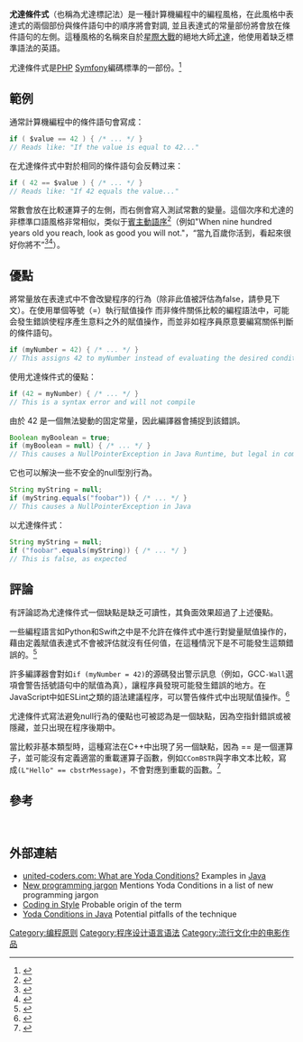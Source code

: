 {{refimprove|time=2019-05-27T18:27:57+00:00}}
{{copyedit|time=2018-06-28T02:29:06+00:00}}
{{NoteTA|G1=IT}}
'''尤達條件式'''（也稱為尤達標記法）是一種計算機編程中的編程風格，在此風格中表達式的兩個部份與條件語句中的順序將會對調, 並且表達式的常量部份將會放在條件語句的左側。這種風格的名稱來自於[[星際大戰|星際大戰]]的絕地大師[[尤達|尤達]]，他使用着缺乏標準語法的英語。

尤達條件式是[[PHP|PHP]] [[Symfony|Symfony]]編碼標準的一部份。<ref>{{cite web |url=http://symfony.com/doc/current/contributing/code/standards.html#structure |title=Coding Standards (Contributing to Symfony) |website=Symfony.com |date= |accessdate=2016-11-12 |archive-date=2016-11-08 |archive-url=https://web.archive.org/web/20161108002754/http://symfony.com/doc/current/contributing/code/standards.html#structure |dead-url=yes }}</ref>

== 範例 ==
通常計算機編程中的條件語句會寫成：
<syntaxhighlight lang="java">
if ( $value == 42 ) { /* ... */ }
// Reads like: "If the value is equal to 42..."
</syntaxhighlight>

在尤達條件式中對於相同的條件語句会反轉过来：
<syntaxhighlight lang="java">
if ( 42 == $value ) { /* ... */ }
// Reads like: "If 42 equals the value..."
</syntaxhighlight>

常數會放在比較運算子的左側，而右側會寫入測試常數的變量。這個次序和尤達的非標準口語風格非常相似，类似于[[賓主動語序|賓主動語序]]<ref>{{cite web|title=Yoda's Syntax the Tribune Analyzes; Supply More Details I Will!|url=http://itre.cis.upenn.edu/~myl/languagelog/archives/002173.html|accessdate=2014-12-22|date=2005-05-18|publisher=Language Log|quote=One way to look at Yoda's syntax is that it shows signs of favoring OSV syntax (Object-Subject-Verb) as the basic order in the simple clause.|last1=Pullum|first1=Geoffrey K.|website=Itre.cis.upenn.edu|archive-date=2013-03-09|archive-url=https://web.archive.org/web/20130309180340/http://itre.cis.upenn.edu/~myl/languagelog/archives/002173.html|dead-url=yes}}</ref>（例如"When nine hundred years old you reach, look as good you will not."，“當九百歲你活到，看起來很好你將不”<ref>{{cite web|title=The StarWars.com 10: Best Yoda Quotes|url=http://www.starwars.com/news/the-starwars-com-10-best-yoda-quotes|accessdate=2014-12-22|date=2013-11-26|publisher=Lucasfilm, Ltd.|quote=When nine hundred years old you reach, look as good you will not.|website=starwars.com|archive-date=2014-12-22|archive-url=https://web.archive.org/web/20141222231941/http://www.starwars.com/news/the-starwars-com-10-best-yoda-quotes|dead-url=no}}</ref><ref>{{cite web|title=Quotes for Yoda (Character)|url=http://www.imdb.com/character/ch0000015/quotes|accessdate=2014-12-22|publisher=Amazon|quote=When nine hundred years old *you* reach, look as good *you* will not, hmm?|website=imdb.com|archive-date=2015-02-12|archive-url=https://web.archive.org/web/20150212073133/http://www.imdb.com/character/ch0000015/quotes|dead-url=no}}</ref>）。

== 優點 ==
將常量放在表達式中不會改變程序的行為（除非此值被評估為false，請參見下文）。在使用單個等號（=）執行賦值操作
而非條件關係比較的編程語法中，可能会發生錯誤使程序產生意料之外的賦值操作，而並非如程序員原意要編寫關係判斷的條件語句。
<syntaxhighlight lang="java">
if (myNumber = 42) { /* ... */ }
// This assigns 42 to myNumber instead of evaluating the desired condition
</syntaxhighlight>

使用尤達條件式的優點：
<syntaxhighlight lang="java">
if (42 = myNumber) { /* ... */ }
// This is a syntax error and will not compile
</syntaxhighlight>

由於 42 是一個無法變動的固定常量，因此編譯器會捕捉到該錯誤。
<syntaxhighlight lang="java">
Boolean myBoolean = true;
if (myBoolean = null) { /* ... */ }
// This causes a NullPointerException in Java Runtime, but legal in compilation.
</syntaxhighlight>

它也可以解決一些不安全的null型別行為。
<syntaxhighlight lang="java">
String myString = null;
if (myString.equals("foobar")) { /* ... */ }
// This causes a NullPointerException in Java
</syntaxhighlight>

以尤達條件式：
<syntaxhighlight lang="java">
String myString = null;
if ("foobar".equals(myString)) { /* ... */ }
// This is false, as expected
</syntaxhighlight>
== 評論 ==
有評論認為尤達條件式一個缺點是缺乏可讀性，其負面效果超過了上述優點。

一些編程語言如Python和Swift之中是不允許在條件式中進行對變量賦值操作的，藉由定義賦值表達式不會被評估就沒有任何值，在這種情況下是不可能發生這類錯誤的。<ref>{{cite web|title=The Swift Programming Language (Swift 3.0.1): Basic Operators|url=https://developer.apple.com/library/ios/documentation/Swift/Conceptual/Swift_Programming_Language/BasicOperators.html|accessdate=2016-11-12|date=2016-10-27|website=Developer.apple.com|archive-date=2016-04-23|archive-url=https://web.archive.org/web/20160423153650/https://developer.apple.com/library/ios/documentation/Swift/Conceptual/Swift_Programming_Language/BasicOperators.html|dead-url=no}}</ref>

許多編譯器會對如<code>if (myNumber = 42)</code>的源碼發出警示訊息（例如，GCC<code>-Wall</code>選項會警告括號語句中的賦值為真），讓程序員發現可能發生錯誤的地方。在JavaScript中如ESLint之類的語法建議程序，可以警告條件式中出現賦值操作。<ref>{{cite web|title=disallow assignment operators in conditional statements|url=http://eslint.org/docs/rules/no-cond-assign|accessdate=2017-02-17|website=eslint.org|archive-date=2017-02-18|archive-url=https://web.archive.org/web/20170218064218/http://eslint.org/docs/rules/no-cond-assign|dead-url=yes}}</ref>

尤達條件式寫法避免null行為的優點也可被認為是一個缺點，因為空指針錯誤或被隱藏，並只出現在程序後期中。

當比較非基本類型時，這種寫法在C++中出現了另一個缺點，因為 == 是一個運算子，並可能沒有定義適當的重載運算子函數，例如<code>CComBSTR</code>與字串文本比較，寫成<code>(L"Hello" == cbstrMessage)</code>，不會對應到重載的函數。<ref>{{cite web|title=CComBSTR::operator|url=https://msdn.microsoft.com/en-us/library/cfy54764.aspx|accessdate=2016-11-12|date=|website=Msdn.microsoft.com|archive-date=2016-09-10|archive-url=https://web.archive.org/web/20160910175711/https://msdn.microsoft.com/en-us/library/cfy54764.aspx|dead-url=no}}</ref>

== 參考 ==
<br />

<references />
== 外部連結 ==

* [http://united-coders.com/christian-harms/what-are-yoda-conditions united-coders.com: What are Yoda Conditions?] {{Wayback|url=http://united-coders.com/christian-harms/what-are-yoda-conditions |date=20151230204136 }} Examples in [[Java|Java]]
* [http://blogs.msdn.com/b/cdndevs/archive/2010/05/09/new-programming-jargon.aspx New programming jargon] {{Wayback|url=http://blogs.msdn.com/b/cdndevs/archive/2010/05/09/new-programming-jargon.aspx |date=20130426153030 }} Mentions Yoda Conditions in a list of new programming jargon
* [http://thomas.tuerke.net/on/design/?with=1249091668 Coding in Style] {{Wayback|url=http://thomas.tuerke.net/on/design/?with=1249091668 |date=20170729180324 }} Probable origin of the term
* [https://web.archive.org/web/20140512223633/http://blue-walrus.com/2010/11/reverse-equals-in-java-a-dangerous-technique/ Yoda Conditions in Java] Potential pitfalls of the technique

{{Star Wars}}

[[Category:编程原则|Category:编程原则]]
[[Category:程序设计语言语法|Category:程序设计语言语法]]
[[Category:流行文化中的电影作品|Category:流行文化中的电影作品]]